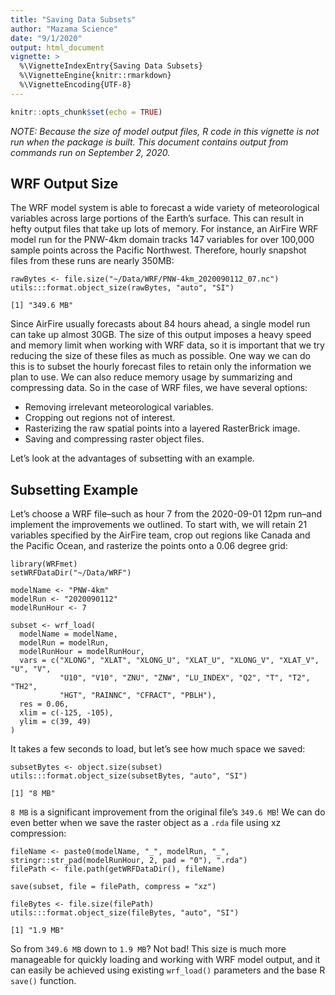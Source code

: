 ```yaml
---
title: "Saving Data Subsets"
author: "Mazama Science"
date: "9/1/2020"
output: html_document
vignette: >
  %\VignetteIndexEntry{Saving Data Subsets}
  %\VignetteEngine{knitr::rmarkdown}
  %\VignetteEncoding{UTF-8}
---
```


```r
knitr::opts_chunk$set(echo = TRUE)
```

_NOTE: Because the size of model output files, R code in this vignette is not 
run when the package is built. This document contains output from commands run 
on September 2, 2020._

## WRF Output Size

The WRF model system is able to forecast a wide variety of meteorological 
variables across large portions of the Earth's surface. This can result in hefty
output files that take up lots of memory. For instance, an AirFire WRF model run
for the PNW-4km domain tracks 147 variables for over 100,000 sample points 
across the Pacific Northwest. Therefore, hourly snapshot files from these runs 
are nearly 350MB:

```
rawBytes <- file.size("~/Data/WRF/PNW-4km_2020090112_07.nc")
utils:::format.object_size(rawBytes, "auto", "SI")
```

```
[1] "349.6 MB"
```

Since AirFire usually forecasts about 84 hours ahead, a single model run can 
take up almost 30GB. The size of this output imposes a heavy speed and memory 
limit when working with WRF data, so it is important that we try reducing the 
size of these files as much as possible. One way we can do this is to subset the
hourly forecast files to retain only the information we plan to use. We can also
reduce memory usage by summarizing and compressing data. So in the case of WRF
files, we have several options:

* Removing irrelevant meteorological variables.
* Cropping out regions not of interest.
* Rasterizing the raw spatial points into a layered RasterBrick image.
* Saving and compressing raster object files.

Let's look at the advantages of subsetting with an example.

## Subsetting Example

Let's choose a WRF file--such as hour 7 from the 2020-09-01 12pm run--and 
implement the improvements we outlined. To start with, we will retain 21 
variables specified by the AirFire team, crop out regions like Canada and
the Pacific Ocean, and rasterize the points onto a 0.06 degree grid:

```
library(WRFmet)
setWRFDataDir("~/Data/WRF")

modelName <- "PNW-4km"
modelRun <- "2020090112"
modelRunHour <- 7

subset <- wrf_load(
  modelName = modelName,
  modelRun = modelRun,
  modelRunHour = modelRunHour,
  vars = c("XLONG", "XLAT", "XLONG_U", "XLAT_U", "XLONG_V", "XLAT_V", "U", "V",
           "U10", "V10", "ZNU", "ZNW", "LU_INDEX", "Q2", "T", "T2", "TH2", 
           "HGT", "RAINNC", "CFRACT", "PBLH"),
  res = 0.06,
  xlim = c(-125, -105),
  ylim = c(39, 49)
)
```

It takes a few seconds to load, but let's see how much space we saved:

```
subsetBytes <- object.size(subset)
utils:::format.object_size(subsetBytes, "auto", "SI")
```

```
[1] "8 MB"
```

`8 MB` is a significant improvement from the original file's `349.6 MB`! We 
can do even better when we save the raster object as a `.rda` file using xz 
compression:

```
fileName <- paste0(modelName, "_", modelRun, "_", stringr::str_pad(modelRunHour, 2, pad = "0"), ".rda")
filePath <- file.path(getWRFDataDir(), fileName)

save(subset, file = filePath, compress = "xz")

fileBytes <- file.size(filePath)
utils:::format.object_size(fileBytes, "auto", "SI")
```

```
[1] "1.9 MB"
```

So from `349.6 MB` down to `1.9 MB`? Not bad! This size is much more manageable 
for quickly loading and working with WRF model output, and it can easily be 
achieved using existing `wrf_load()` parameters and the base R `save()` 
function.